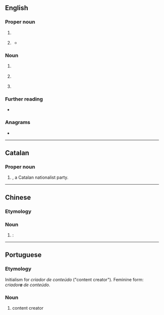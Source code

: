 ==English==

===Proper noun===
{{en-proper-noun}}

# {{lb|en|business}} {{w|lang=en|Control Data Corporation}}
# {{lb|en|medical}} {{initialism of|en|[[center|Center]] [[for]] [[disease|Disease]] [[control|Control]]}} {{q|U.S. federal CDC}}
#* {{quote-book|en|title=The Aging Brain|author=Timothy R. Jennings|year=2018|ISBN=9780801075223|page=64-65
|passage=A 2009 multistate '''CDC''' survey off over seventy thousand adults found that more than 35 percent of people slept fewer than seven hours per night.}}

===Noun===
{{en-noun}}

# {{lb|en|computing}} {{w|Connected Device Configuration}}
# {{lb|en|computing}} {{w|Change data capture}}
# {{lb|en|medical}} {{initialism of|en|[[centre]] [[for]] [[disease]] [[control]]}}

===Further reading===
* {{pedia}}

===Anagrams===
* {{anagrams|en|a=ccd|CCD|DCC|cc'd}}

----

==Catalan==
{{wikipedia|lang=ca}}

===Proper noun===
{{head|ca|proper noun}}

# {{lb|ca|politics|initialism}} {{initialism of|ca|{{w|Convergència Democràtica de Catalunya}}|nodot=1}}, a Catalan nationalist party.

----

==Chinese==

===Etymology===
{{bor|zh|en|CDC||center for disease control}}

===Noun===
{{zh-noun}}

# {{lb|zh|pathology|medicine}} {{m|en|CDC}}: {{l|en|center for disease control}}

----

==Portuguese==

===Etymology===
Initialism for ''criador de conteúdo'' ("content creator"). Feminine form: ''criador'''a''' de conteúdo''.

===Noun===
{{pt-noun|m-f|CDCs}}

# {{lb|pt|internet|initialism}} content creator {{gloss|forum or page editor}}